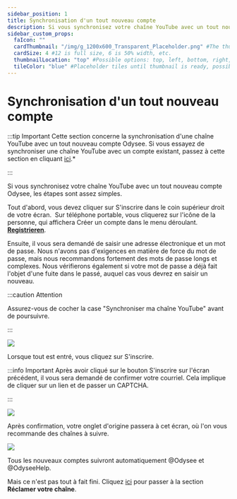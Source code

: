 ---
sidebar_position: 1
title: Synchronisation d'un tout nouveau compte
description: Si vous synchronisez votre chaîne YouTube avec un tout nouveau compte Odysee, les étapes sont assez simples.
sidebar_custom_props:
  faIcon: ""
  cardThumbnail: "/img/g_1200x600_Transparent_Placeholder.png" #The thumbnail on the category card.
  cardSize: 4 #12 is full size, 6 is 50% width, etc.
  thumbnailLocation: "top" #Possible options: top, left, bottom, right, none
  tileColor: "blue" #Placeholder tiles until thumbnail is ready, possible options: blue, cream, darkpurple, lightpurple, mauve, orange, pink, none
---

# Synchronisation d'un tout nouveau compte

:::tip Important
Cette section concerne la synchronisation d'une chaîne YouTube avec un tout nouveau compte Odysee. Si vous essayez de synchroniser une chaîne YouTube avec un compte existant, passez à cette section en cliquant [ici](#existant).*

:::

Si vous synchronisez votre chaîne YouTube avec un tout nouveau compte Odysee, les étapes sont assez simples.


<Tabs>
  <TabItem value="web" label="Web" default>
    Tout d'abord, vous devez cliquer sur <PrimaryOdyseeButton url="https://odysee.com/$/signup">S'inscrire</PrimaryOdyseeButton> dans le coin supérieur droit de votre écran. 
    <Image img="/img/fr/créationducompte01.png"/>
  </TabItem>
  <TabItem value="mobile" label="Mobile">
    Sur téléphone portable, vous cliquerez sur l'icône de la personne, qui affichera <PrimaryOdyseeButton url="https://odysee.com/$/signup">Créer un compte</PrimaryOdyseeButton> dans le menu déroulant.
    <b><a href="https://odysee.com/$/signup">Registrieren</a></b>.
    <Image img="/img/fr/Mcréeruncompte.png"/>
  </TabItem>
</Tabs>

Ensuite, il vous sera demandé de saisir une adresse électronique et un mot de passe. Nous n'avons pas d'exigences en matière de force du mot de passe, mais nous recommandons fortement des mots de passe longs et complexes. Nous vérifierons également si votre mot de passe a déjà fait l'objet d'une fuite dans le passé, auquel cas vous devrez en saisir un nouveau.

:::caution Attention

Assurez-vous de cocher la case "Synchroniser ma chaîne YouTube" avant de poursuivre.

:::

![](/img/fr/créationducompte04.png)

Lorsque tout est entré, vous cliquez sur <PrimaryOdyseeButton url="https://odysee.com/$/signup">S'inscrire</PrimaryOdyseeButton>.

:::info Important
Après avoir cliqué sur le bouton <PrimaryOdyseeButton url="https://odysee.com/$/signup">S'inscrire</PrimaryOdyseeButton> sur l'écran précédent, il vous sera demandé de confirmer votre courriel. Cela implique de cliquer sur un lien et de passer un CAPTCHA.

:::

![](/img/fr/créationducompte05.png)

Après confirmation, votre onglet d'origine passera à cet écran, où l'on vous recommande des chaînes à suivre.

![](/img/fr/créationducompte06.png)

Tous les nouveaux comptes suivront automatiquement @Odysee et @OdyseeHelp.

Mais ce n'est pas tout à fait fini. Cliquez [ici](https://help.odysee.tv/category-syncprogram/category-walkthrough/claimingyourchannel) pour passer à la section **Réclamer votre chaîne**.
